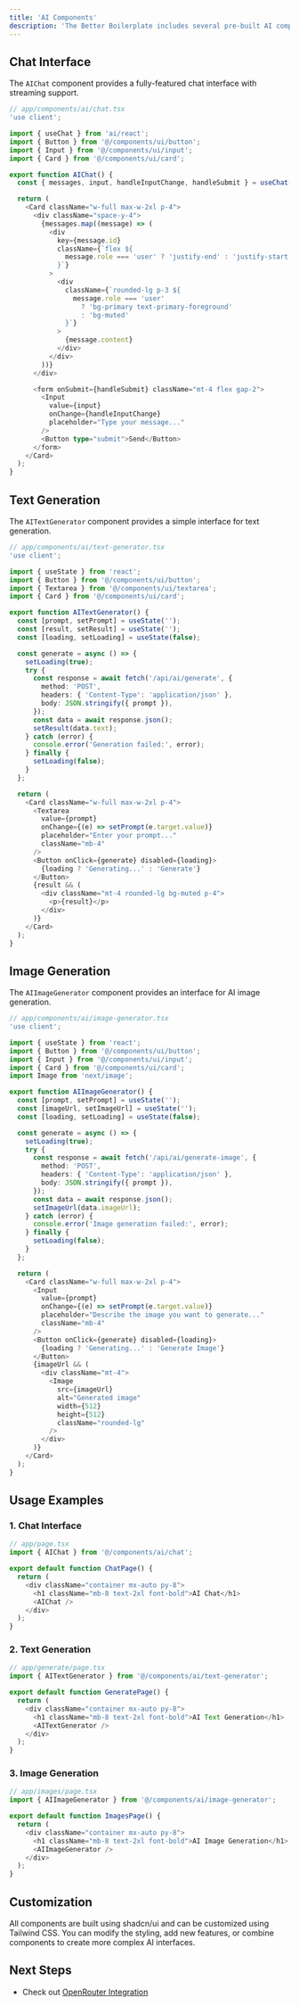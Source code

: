 ```yaml
---
title: 'AI Components'
description: 'The Better Boilerplate includes several pre-built AI components that you can use to quickly add AI features to your application.'
---
```




## Chat Interface

The `AIChat` component provides a fully-featured chat interface with streaming support.

```typescript
// app/components/ai/chat.tsx
'use client';

import { useChat } from 'ai/react';
import { Button } from '@/components/ui/button';
import { Input } from '@/components/ui/input';
import { Card } from '@/components/ui/card';

export function AIChat() {
  const { messages, input, handleInputChange, handleSubmit } = useChat();

  return (
    <Card className="w-full max-w-2xl p-4">
      <div className="space-y-4">
        {messages.map((message) => (
          <div
            key={message.id}
            className={`flex ${
              message.role === 'user' ? 'justify-end' : 'justify-start'
            }`}
          >
            <div
              className={`rounded-lg p-3 ${
                message.role === 'user'
                  ? 'bg-primary text-primary-foreground'
                  : 'bg-muted'
              }`}
            >
              {message.content}
            </div>
          </div>
        ))}
      </div>

      <form onSubmit={handleSubmit} className="mt-4 flex gap-2">
        <Input
          value={input}
          onChange={handleInputChange}
          placeholder="Type your message..."
        />
        <Button type="submit">Send</Button>
      </form>
    </Card>
  );
}
```

## Text Generation

The `AITextGenerator` component provides a simple interface for text generation.

```typescript
// app/components/ai/text-generator.tsx
'use client';

import { useState } from 'react';
import { Button } from '@/components/ui/button';
import { Textarea } from '@/components/ui/textarea';
import { Card } from '@/components/ui/card';

export function AITextGenerator() {
  const [prompt, setPrompt] = useState('');
  const [result, setResult] = useState('');
  const [loading, setLoading] = useState(false);

  const generate = async () => {
    setLoading(true);
    try {
      const response = await fetch('/api/ai/generate', {
        method: 'POST',
        headers: { 'Content-Type': 'application/json' },
        body: JSON.stringify({ prompt }),
      });
      const data = await response.json();
      setResult(data.text);
    } catch (error) {
      console.error('Generation failed:', error);
    } finally {
      setLoading(false);
    }
  };

  return (
    <Card className="w-full max-w-2xl p-4">
      <Textarea
        value={prompt}
        onChange={(e) => setPrompt(e.target.value)}
        placeholder="Enter your prompt..."
        className="mb-4"
      />
      <Button onClick={generate} disabled={loading}>
        {loading ? 'Generating...' : 'Generate'}
      </Button>
      {result && (
        <div className="mt-4 rounded-lg bg-muted p-4">
          <p>{result}</p>
        </div>
      )}
    </Card>
  );
}
```

## Image Generation

The `AIImageGenerator` component provides an interface for AI image generation.

```typescript
// app/components/ai/image-generator.tsx
'use client';

import { useState } from 'react';
import { Button } from '@/components/ui/button';
import { Input } from '@/components/ui/input';
import { Card } from '@/components/ui/card';
import Image from 'next/image';

export function AIImageGenerator() {
  const [prompt, setPrompt] = useState('');
  const [imageUrl, setImageUrl] = useState('');
  const [loading, setLoading] = useState(false);

  const generate = async () => {
    setLoading(true);
    try {
      const response = await fetch('/api/ai/generate-image', {
        method: 'POST',
        headers: { 'Content-Type': 'application/json' },
        body: JSON.stringify({ prompt }),
      });
      const data = await response.json();
      setImageUrl(data.imageUrl);
    } catch (error) {
      console.error('Image generation failed:', error);
    } finally {
      setLoading(false);
    }
  };

  return (
    <Card className="w-full max-w-2xl p-4">
      <Input
        value={prompt}
        onChange={(e) => setPrompt(e.target.value)}
        placeholder="Describe the image you want to generate..."
        className="mb-4"
      />
      <Button onClick={generate} disabled={loading}>
        {loading ? 'Generating...' : 'Generate Image'}
      </Button>
      {imageUrl && (
        <div className="mt-4">
          <Image
            src={imageUrl}
            alt="Generated image"
            width={512}
            height={512}
            className="rounded-lg"
          />
        </div>
      )}
    </Card>
  );
}
```

## Usage Examples

### 1. Chat Interface

```typescript
// app/page.tsx
import { AIChat } from '@/components/ai/chat';

export default function ChatPage() {
  return (
    <div className="container mx-auto py-8">
      <h1 className="mb-8 text-2xl font-bold">AI Chat</h1>
      <AIChat />
    </div>
  );
}
```

### 2. Text Generation

```typescript
// app/generate/page.tsx
import { AITextGenerator } from '@/components/ai/text-generator';

export default function GeneratePage() {
  return (
    <div className="container mx-auto py-8">
      <h1 className="mb-8 text-2xl font-bold">AI Text Generation</h1>
      <AITextGenerator />
    </div>
  );
}
```

### 3. Image Generation

```typescript
// app/images/page.tsx
import { AIImageGenerator } from '@/components/ai/image-generator';

export default function ImagesPage() {
  return (
    <div className="container mx-auto py-8">
      <h1 className="mb-8 text-2xl font-bold">AI Image Generation</h1>
      <AIImageGenerator />
    </div>
  );
}
```

## Customization

All components are built using shadcn/ui and can be customized using Tailwind CSS. You can modify the styling, add new features, or combine components to create more complex AI interfaces.

## Next Steps


- Check out [OpenRouter Integration](/ai/open-router) 